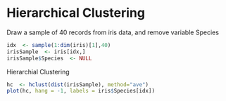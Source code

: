 Hierarchical Clustering
========================================================

Draw a sample of 40 records from iris data, and remove variable Species

```r
idx  <- sample(1:dim(iris)[1],40)
irisSample  <- iris[idx,]
irisSample$Species  <- NULL
```

Hierarchial Clustering 
```r
hc  <- hclust(dist(irisSample), method="ave")
plot(hc, hang = -1, labels = iris$Species[idx])
```

